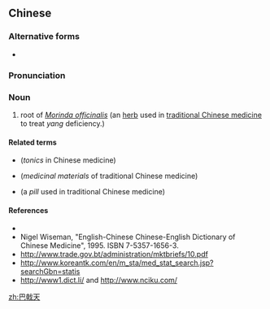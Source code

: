 ==Chinese==
{{zh-forms|type=21}}

===Alternative forms===
* {{l|zh|巴戟}}

===Pronunciation===
{{zh-pron
|m=bājǐtiān
|cat=n
}}

===Noun===
{{zh-noun}}

# root of ''[[Morinda officinalis]]'' (an [[herb]] used in [[traditional Chinese medicine]] to treat ''yang'' deficiency.)

====Related terms====
* {{l|zh|补益药}} (''tonics'' in Chinese medicine)
* {{l|zh|药材}} (''medicinal materials'' of traditional Chinese medicine)
* {{l|zh|锁阳固精丸}} (a ''pill'' used in traditional Chinese medicine)

====References====
* {{pedialite|巴戟天|lang=zh}}
* Nigel Wiseman, "English-Chinese Chinese-English Dictionary of Chinese Medicine", 1995. ISBN 7-5357-1656-3.
* http://www.trade.gov.bt/administration/mktbriefs/10.pdf
* http://www.koreantk.com/en/m_sta/med_stat_search.jsp?searchGbn=statis
* http://www1.dict.li/ and http://www.nciku.com/

[[zh:巴戟天]]